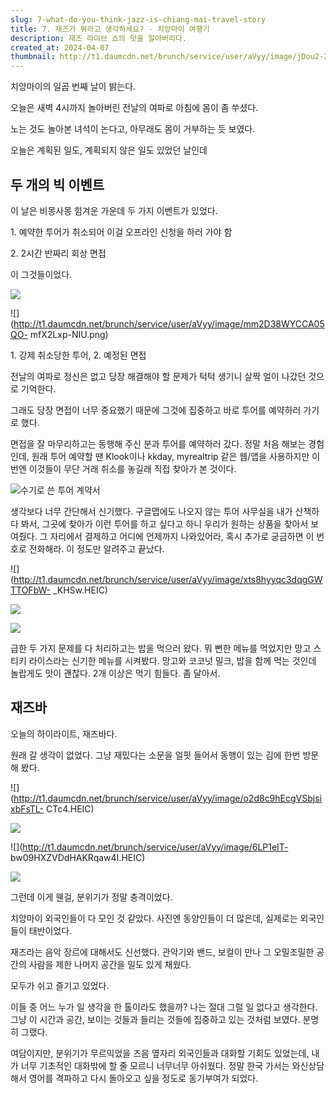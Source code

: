 ```yaml
---
slug: 7-what-do-you-think-jazz-is-chiang-mai-travel-story
title: 7. 재즈가 뭐라고 생각하세요? - 치앙마이 여행기
description: 재즈 라이브 쇼의 맛을 알아버리다.
created_at: 2024-04-07
thumbnail: http://t1.daumcdn.net/brunch/service/user/aVyy/image/jDou2-2831B2u7Qk4zioS882b1o.HEIC
---
```


치앙마이의 일곱 번째 날이 밝는다.

오늘은 새벽 4시까지 놀아버린 전날의 여파로 아침에 몸이 좀 쑤셨다.

노는 것도 놀아본 녀석이 논다고, 아무래도 몸이 거부하는 듯 보였다.

오늘은 계획된 일도, 계획되지 않은 일도 있었던 날인데

## **두 개의 빅 이벤트**

이 날은 비몽사몽 힘겨운 가운데 두 가지 이벤트가 있었다.

1\. 예약한 투어가 취소되어 이걸 오프라인 신청을 하러 가야 함

2\. 2시간 반짜리 회상 면접

이 그것들이었다.

![](http://t1.daumcdn.net/brunch/service/user/aVyy/image/rGF1NwDUvbG0m9gr3y8gXzJpUfw.png)

![](http://t1.daumcdn.net/brunch/service/user/aVyy/image/mm2D38WYCCA05QO-
mfX2Lxp-NIU.png)

1\. 강제 취소당한 투어, 2. 예정된 면접

전날의 여파로 정신은 없고 당장 해결해야 할 문제가 턱턱 생기니 살짝 얼이 나갔던 것으로 기억한다.

그래도 당장 면접이 너무 중요했기 때문에 그것에 집중하고 바로 투어를 예약하러 가기로 했다.

면접을 잘 마무리하고는 동행해 주신 분과 투어를 예약하러 갔다. 정말 처음 해보는 경험인데, 원래 투어 예약할 땐 Klook이나 kkday,
myrealtrip 같은 웹/앱을 사용하지만 이번엔 이것들이 무단 거래 취소를 놓길래 직접 찾아가 본 것이다.

![](http://t1.daumcdn.net/brunch/service/user/aVyy/image/R3xeyO7igW3I1AyXOHckaAK2tA0.HEIC)수기로
쓴 투어 계약서

생각보다 너무 간단해서 신기했다. 구글맵에도 나오지 않는 투어 사무실을 내가 산책하다 봐서, 그곳에 찾아가 이런 투어를 하고 싶다고 하니
우리가 원하는 상품을 찾아서 보여줬다. 그 자리에서 결제하고 어디에 언제까지 나와있어라, 혹시 추가로 궁금하면 이 번호로 전화해라. 이
정도만 알려주고 끝났다.

![](http://t1.daumcdn.net/brunch/service/user/aVyy/image/xts8hyyqc3dqgGWTTOFbW-
\_KHSw.HEIC)

![](http://t1.daumcdn.net/brunch/service/user/aVyy/image/c8exyCBnv3TXDR1TGQbmlGePW1o.HEIC)

![](http://t1.daumcdn.net/brunch/service/user/aVyy/image/SUKFRpUs52URzNeGAxEyFoKltOg.HEIC)

급한 두 가지 문제를 다 처리하고는 밥을 먹으러 왔다. 뭐 뻔한 메뉴를 먹었지만 망고 스티키 라이스라는 신기한 메뉴를 시켜봤다. 망고와
코코넛 밀크, 밥을 함께 먹는 것인데 놀랍게도 맛이 괜찮다. 2개 이상은 먹기 힘들다. 좀 달아서.

## **재즈바**

오늘의 하이라이트, 재즈바다.

원래 갈 생각이 없었다. 그냥 재밌다는 소문을 얼핏 들어서 동행이 있는 김에 한번 방문해 봤다.

![](http://t1.daumcdn.net/brunch/service/user/aVyy/image/o2d8c9hEcgVSbjsixbFsTL-
CTc4.HEIC)

![](http://t1.daumcdn.net/brunch/service/user/aVyy/image/Ncq2Lex5n68QJJDk_04BugxItBs.HEIC)

![](http://t1.daumcdn.net/brunch/service/user/aVyy/image/6LP1eIT-
bw09HXZVDdHAKRqaw4I.HEIC)

![](http://t1.daumcdn.net/brunch/service/user/aVyy/image/wLw8_OVwsRPQrjjUU0gYdtjQuJU.HEIC)

그런데 이게 웬걸, 분위기가 정말 충격이었다.

치앙마이 외국인들이 다 모인 것 같았다. 사진엔 동양인들이 더 많은데, 실제로는 외국인들이 태반이었다.

재즈라는 음악 장르에 대해서도 신선했다. 관악기와 밴드, 보컬이 만나 그 오밀조밀한 공간의 사람을 제한 나머지 공간을 밀도 있게 채웠다.

모두가 쉬고 즐기고 있었다.

이들 중 어느 누가 일 생각을 한 톨이라도 했을까? 나는 절대 그럴 일 없다고 생각한다. 그냥 이 시간과 공간, 보이는 것들과 들리는 것들에
집중하고 있는 것처럼 보였다. 분명히 그랬다.

여담이지만, 분위기가 무르익었을 즈음 옆자리 외국인들과 대화할 기회도 있었는데, 내가 너무 기초적인 대화밖에 할 줄 모르니 너무너무
아쉬웠다. 정말 한국 가서는 와신상담해서 영어를 격파하고 다시 돌아오고 싶을 정도로 동기부여가 되었다.
